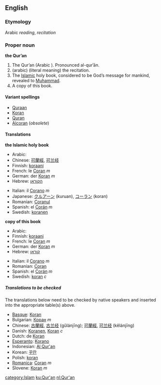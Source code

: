 ==English==
===Etymology===
Arabic ''reading'', ''recitation''
===Proper noun===
'''the Qur’an'''

# The Qur’an (Arabic {{ARchar|أَلْقُرآن}}). Pronounced al-qurʾān.
#(arabic) (literal meaning) the recitation.
#The [[Islamic]] holy book, considered to be God’s message for mankind, revealed to [[Muhammad]].
#A copy of this book.

====Variant spellings====
*[[Quraan]]
*[[Koran]]
*[[Quran]]
*[[Alcoran]] (''obsolete'')

==== Translations ====

'''the Islamic holy book'''
{{top}}
*Arabic: {{ARchar|[[القُرْآن]]}}
*Chinese: [[可蘭經]], [[可兰经]]
*Finnish: [[koraani]]
*French: le [[Coran]] ''m''
*German: der [[Koran]] ''m''
*Hebrew: [[הקוראן]]
{{mid}}
*Italian: il [[Corano]] ''m''
*Japanese: [[クルアーン]] (kuruan), [[コーラン]] (koran)
*Romanian: [[Coranul]]
*Spanish: el [[Corán]] ''m''
*Swedish: [[koranen]]
{{bottom}}

'''copy of this book'''
{{top}}
*Arabic: {{ARchar|[[قُرْآن]]}}
*Finnish: [[koraani]]
*French: le [[Coran]] ''m''
*German: der [[Koran]] ''m''
*Hebrew: [[קוראן]]
{{mid}}
*Italian: il [[Corano]] ''m''
*Romanian: [[Coran]]
*Spanish: el [[Corán]] ''m''
*Swedish: [[koran]] ''c''
{{bottom}}

=====Translations to be checked=====
<!--Remove this section once all of the translations below have been moved into the tables above.-->

The translations below need to be checked by native speakers and inserted into the appropriate table(s) above.

*[[Basque]]: [[Koran]]
*Bulgarian: [[Коран]] ''m''
*Chinese: [[古蘭經]], [[古兰经]] (gǔlánjīng); [[可蘭經]], [[可兰经]] (kělánjīng)
*Danish: [[Koranen]], [[Koran]] ''c''
*Dutch: de [[Koran]]
*[[Esperanto]]: [[Korano]]
*Indonesian: [[Al Qur'an]]
*Korean: [[꾸란]]
*Polish: [[koran]]
*[[Romanica]]: [[Coran]] ''m''
*Slovene: [[Koran]] ''m''

[[category:Islam]]
[[ku:Qur'an]]
[[nl:Qur'an]]